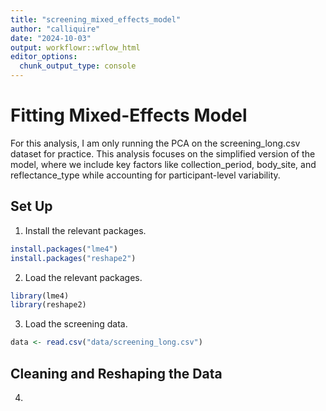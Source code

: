 ```yaml
---
title: "screening_mixed_effects_model"
author: "calliquire"
date: "2024-10-03"
output: workflowr::wflow_html
editor_options:
  chunk_output_type: console
---
```


# Fitting Mixed-Effects Model

For this analysis, I am only running the PCA on the screening_long.csv dataset for practice. This analysis focuses on the simplified version of the model, where we include key factors like collection_period, body_site, and reflectance_type while accounting for participant-level variability.

## Set Up

1. Install the relevant packages.

```r
install.packages("lme4")
install.packages("reshape2")
```

2. Load the relevant packages.
```r
library(lme4)
library(reshape2)
```

3. Load the screening data.
```r
data <- read.csv("data/screening_long.csv")
```

## Cleaning and Reshaping the Data

4. 
